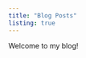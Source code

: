 ```yaml
---
title: "Blog Posts"
listing: true
---
```



Welcome to my blog!

<script type="text/javascript">
  thebeConfig = {
    requestKernel: true,
    binderOptions: {
      repo: "SandeepNarasimhan/Neural-Notes",  // optional
      ref: "main",
    }
  };
</script>